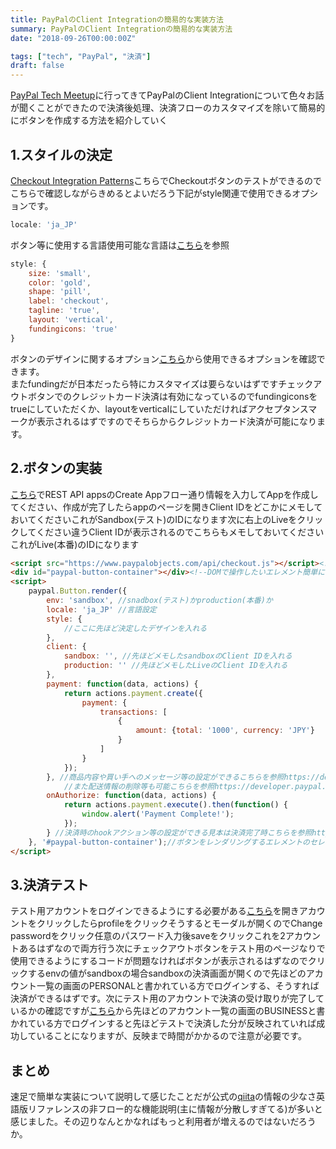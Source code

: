 ```yaml
---
title: PayPalのClient Integrationの簡易的な実装方法
summary: PayPalのClient Integrationの簡易的な実装方法
date: "2018-09-26T00:00:00Z"

tags: ["tech", "PayPal", "決済"]
draft: false
---
```


[PayPal Tech Meetup](https://techplay.jp/event/690091)に行ってきてPayPalのClient Integrationについて色々お話が聞くことができたので決済後処理、決済フローのカスタマイズを除いて簡易的にボタンを作成する方法を紹介していく
## 1.スタイルの決定
[Checkout Integration Patterns](https://developer.paypal.com/demo/checkout/#/pattern/checkout)こちらでCheckoutボタンのテストができるのでこちらで確認しながらきめるとよいだろう下記がstyle関連で使用できるオプションです。
```js
locale: 'ja_JP'
```

ボタン等に使用する言語使用可能な言語は[こちら](https://developer.paypal.com/docs/integration/direct/rest/locale-codes/#supported-locale-codes)を参照
```js
style: {
	size: 'small',
	color: 'gold',
	shape: 'pill',
	label: 'checkout',
	tagline: 'true',
	layout: 'vertical',
	fundingicons: 'true'
}
```

ボタンのデザインに関するオプション[こちら](https://developer.paypal.com/docs/checkout/how-to/customize-button/#button-styles)から使用できるオプションを確認できます。  
またfundingだが日本だったら特にカスタマイズは要らないはずですチェックアウトボタンでのクレジットカード決済は有効になっているのでfundingiconsをtrueにしていただくか、layoutをverticalにしていただければアクセプタンスマークが表示されるはずですのでそちらからクレジットカード決済が可能になります。
## 2.ボタンの実装
[こちら](https://developer.paypal.com/developer/applications/)でREST API appsのCreate Appフロー通り情報を入力してAppを作成してください、作成が完了したらappのページを開きClient IDをどこかにメモしておいてくださいこれがSandbox(テスト)のIDになります次に右上のLiveをクリックしてください違うClient IDが表示されるのでこちらもメモしておいてくださいこれがLive(本番)のIDになります
```html
<script src="https://www.paypalobjects.com/api/checkout.js"></script><!--checkout.min.jsにするとminify版になります-->
<div id="paypal-button-container"></div><!--DOMで操作したいエレメント簡単に言うとボタンの設置場所-->
<script>
	paypal.Button.render({
		env: 'sandbox', //snadbox(テスト)かproduction(本番)か
		locale: 'ja_JP' //言語設定
		style: {
			//ここに先ほど決定したデザインを入れる
		},
		client: {
			sandbox: '', //先ほどメモしたsandboxのClient IDを入れる
			production: '' //先ほどメモしたLiveのClient IDを入れる
		},
		payment: function(data, actions) {
			return actions.payment.create({
				payment: {
					transactions: [
						{
							amount: {total: '1000', currency: 'JPY'}
						}
					]
				}
			});
		}, //商品内容や買い手へのメッセージ等の設定ができるこちらを参照https://developer.paypal.com/docs/checkout/integrate/#2-set-up-a-payment
			//また配送情報の削除等も可能こちらを参照https://developer.paypal.com/docs/checkout/how-to/customize-flow/#pass-web-experience-profile-options
		onAuthorize: function(data, actions) {
			return actions.payment.execute().then(function() {
				window.alert('Payment Complete!');
			});
		} //決済時のhookアクション等の設定ができる見本は決済完了時こちらを参照https://developer.paypal.com/docs/checkout/how-to/customize-flow/#show-a-confirmation-page
	}, '#paypal-button-container');//ボタンをレンダリングするエレメントのセレクタが引数
</script>
```

## 3.決済テスト
テスト用アカウントをログインできるようにする必要がある[こちら](https://developer.paypal.com/developer/accounts/)を開きアカウントをクリックしたらprofileをクリックそうするとモーダルが開くのでChange passwordをクリック任意のパスワード入力後saveをクリックこれを2アカウントあるはずなので両方行う次にチェックアウトボタンをテスト用のページなりで使用できるようにするコードが問題なければボタンが表示されるはずなのでクリックするenvの値がsandboxの場合sandboxの決済画面が開くので先ほどのアカウント一覧の画面のPERSONALと書かれている方でログインする、そうすれば決済ができるはずです。次にテスト用のアカウントで決済の受け取りが完了しているかの確認ですが[こちら](https://www.sandbox.paypal.com/jp/signin?country.x=JP&locale.x=ja_JP)から先ほどのアカウント一覧の画面のBUSINESSと書かれている方でログインすると先ほどテストで決済した分が反映されていれば成功していることになりますが、反映まで時間がかかるので注意が必要です。
## まとめ
速足で簡単な実装について説明して感じたことだが公式の[qiita](https://qiita.com/PPJP/items/990c55538213b7da04ad)の情報の少なさ英語版リファレンスの非フロー的な機能説明(主に情報が分散しすぎてる)が多いと感じました。その辺りなんとかなればもっと利用者が増えるのではないだろうか。

